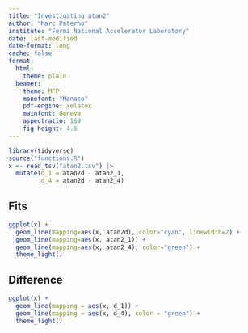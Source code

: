 ```yaml
---
title: "Investigating atan2"
author: "Marc Paterno"
institute: "Fermi National Accelerator Laboratory"
date: last-modified
date-format: long
cache: false
format:
  html:
    theme: plain
  beamer:
    theme: MFP
    monofont: "Monaco"
    pdf-engine: xelatex
    mainfont: Geneva
    aspectratio: 169
    fig-height: 4.5
---
```


```r
library(tidyverse)
source("functions.R")
x <- read_tsv("atan2.tsv") |>
  mutate(d_1 = atan2d - atan2_1,
         d_4 = atan2d - atan2_4)
```

## Fits

```r
ggplot(x) +
  geom_line(mapping=aes(x, atan2d), color="cyan", linewidth=2) +
  geom_line(mapping=aes(x, atan2_1)) +
  geom_line(mapping=aes(x, atan2_4), color="green") +
  theme_light()
```

## Difference

```r
ggplot(x) +
  geom_line(mapping = aes(x, d_1)) +
  geom_line(mapping = aes(x, d_4), color = "green") +
  theme_light()
```

